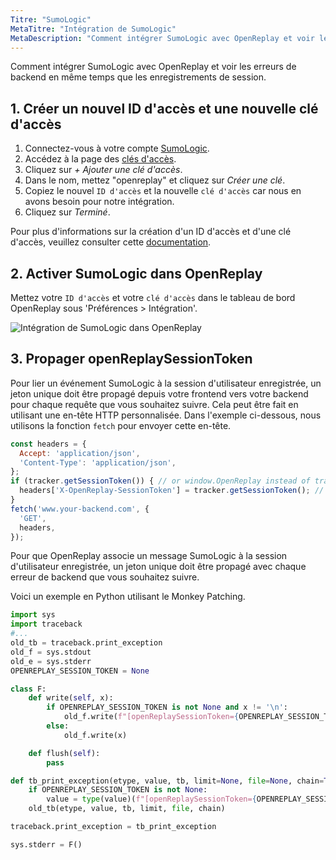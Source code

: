 ```yaml
---
Titre: "SumoLogic"
MetaTitre: "Intégration de SumoLogic"
MetaDescription: "Comment intégrer SumoLogic avec OpenReplay et voir les erreurs de backend avec les replays de session."
---
```


Comment intégrer SumoLogic avec OpenReplay et voir les erreurs de backend en même temps que les enregistrements de session.

## 1. Créer un nouvel ID d'accès et une nouvelle clé d'accès

1. Connectez-vous à votre compte [SumoLogic](https://service.eu.sumologic.com/ui/#/login).
2. Accédez à la page des [clés d'accès](https://service.eu.sumologic.com/ui/#/security/access-keys).
3. Cliquez sur *+ Ajouter une clé d'accès*.
4. Dans le nom, mettez "openreplay" et cliquez sur *Créer une clé*.
5. Copiez le nouvel `ID d'accès` et la nouvelle `clé d'accès` car nous en avons besoin pour notre intégration.
6. Cliquez sur *Terminé*.

Pour plus d'informations sur la création d'un ID d'accès et d'une clé d'accès, veuillez consulter cette [documentation](https://help.sumologic.com/Manage/Security/Access-Keys).

## 2. Activer SumoLogic dans OpenReplay

Mettez votre `ID d'accès` et votre `clé d'accès` dans le tableau de bord OpenReplay sous 'Préférences > Intégration'.

![Intégration de SumoLogic dans OpenReplay](/static/sumo-1.png#center)

## 3. Propager openReplaySessionToken

Pour lier un événement SumoLogic à la session d'utilisateur enregistrée, un jeton unique doit être propagé depuis votre frontend vers votre backend pour chaque requête que vous souhaitez suivre. Cela peut être fait en utilisant une en-tête HTTP personnalisée. Dans l'exemple ci-dessous, nous utilisons la fonction `fetch` pour envoyer cette en-tête.


```javascript
const headers = {
  Accept: 'application/json',
  'Content-Type': 'application/json',
};
if (tracker.getSessionToken()) { // or window.OpenReplay instead of tracker if you're using the snippet
  headers['X-OpenReplay-SessionToken'] = tracker.getSessionToken(); // Inject openReplaySessionToken
}
fetch('www.your-backend.com', {
  'GET',
  headers,
});
```


Pour que OpenReplay associe un message SumoLogic à la session d'utilisateur enregistrée, un jeton unique doit être propagé avec chaque erreur de backend que vous souhaitez suivre.

Voici un exemple en Python utilisant le Monkey Patching.


```python
import sys
import traceback
#...
old_tb = traceback.print_exception
old_f = sys.stdout
old_e = sys.stderr
OPENREPLAY_SESSION_TOKEN = None

class F:
    def write(self, x):
        if OPENREPLAY_SESSION_TOKEN is not None and x != '\n':
            old_f.write(f"[openReplaySessionToken={OPENREPLAY_SESSION_TOKEN}] {x}")
        else:
            old_f.write(x)

    def flush(self):
        pass

def tb_print_exception(etype, value, tb, limit=None, file=None, chain=True):
    if OPENREPLAY_SESSION_TOKEN is not None:
        value = type(value)(f"[openReplaySessionToken={OPENREPLAY_SESSION_TOKEN}] " + str(value))
    old_tb(etype, value, tb, limit, file, chain)

traceback.print_exception = tb_print_exception

sys.stderr = F()
```

